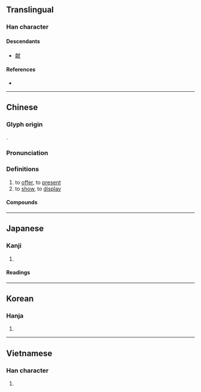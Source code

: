 {{also|献}}
{{character info/new}}
==Translingual==
{{ja-forms|[[献]]|[[献]]|獻}}

===Han character===
{{Han char|rn=94|rad=犬|as=16|sn=20|four=23234|canj=YBIK|ids=⿰鬳犬}}

====Descendants====
* [[献]]

====References====
* {{Han ref|kx=0721.090|dkj=20783|dj=1133.060|hdz=21376.090|uh=737B|ud=29563|bh=C46D|bd=50285}}

----

==Chinese==
{{zh-forms|s=献}}

===Glyph origin===
{{Han etym}}
{{Han compound|鬳|犬|ls=psc|c1=p|c2=s}}.

===Pronunciation===
{{zh-pron
|m=xiàn
|c=hin3
|mn=hiàn
|mc=y
|oc=y
|ma=y
|cat=v
}}

===Definitions===
{{zh-hanzi}}

# to [[offer]], to [[present]]
# to [[show]], to [[display]]

====Compounds====
{{zh-der|三獻|亞獻|供獻|借花獻佛|出謀獻策|分獻|初獻|呈獻|奉獻|奉獻物|奉獻箱|寧獻王|張獻忠|打勤獻趣|承歡獻媚|投獻|捐獻|文獻|文獻通考|晉獻公|曝獻|朝獻|林獻堂|河間獻王|漢獻帝|爭妍獻媚|獻俘|獻儀|獻功|獻勤|獻可替否|獻媚|獻寶|獻技|獻拙|獻捷|獻新|獻旗|獻曝|獻替可否|獻歲|獻殷勤|獻狀|獻疑|獻神|獻禮|獻策|獻臺|獻花|獻芹|獻茶|獻藝|獻計|獻詞|獻身|獻酬|獻醜|獻金|獻關|獻首|獻馘|王獻之|當場獻醜|祭獻|秦獻公|納土獻印|納獻|終獻|芹獻|貢獻|進獻|酌獻|野人獻曝|野人獻芹|陳獻章|飛觥獻斝|麻姑獻壽|黎獻}}

----

==Japanese==
{{ja-kanji forms|献|獻}}

===Kanji===
{{ja-kanji|grade=|rs=犬16|shin=献}}

# {{defn|lang=ja|sort=犬16}}

====Readings====
{{ja-readings
|on=けん, こん
|kun=たてまつ-る
}}

----

==Korean==

===Hanja===
{{ko-hanja|hangeul=[[헌]], [[사]]|eumhun=|rv=heon, sa|mr=hŏn, sa|y=hen, sa}}

# {{defn|lang=ko|sort=犬16}}

----

==Vietnamese==

===Han character===
{{vi-hantu|[[hiến]]|rs=犬16}}

# {{defn|lang=vi|sort=犬16}}